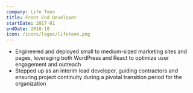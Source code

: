 ```yaml
---
company: Life Teen
title: Front End Developer
startDate: 2017-01
endDate: 2018-10
icon: /icons/logos/lifeteen.png
---
```


- Engineered and deployed small to medium-sized marketing sites and pages, leveraging both WordPress and React to optimize user engagement and outreach
- Stepped up as an interim lead developer, guiding contractors and ensuring project continuity during a pivotal transition period for the organization

